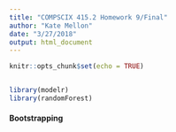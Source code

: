 ```yaml
---
title: "COMPSCIX 415.2 Homework 9/Final"
author: "Kate Mellon"
date: "3/27/2018"
output: html_document
---
```


```r
knitr::opts_chunk$set(echo = TRUE)


library(modelr)
library(randomForest)
```

#### Bootstrapping
